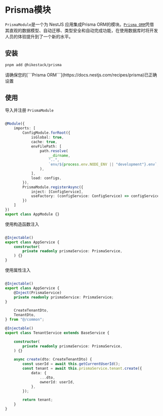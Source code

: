 
# Prisma模块

```PrismaModule```是一个为 NestJS 应用集成Prisma ORM的模块。[```Prisma ORM```](https://github.com/prisma/prisma)凭借其直观的数据模型、自动迁移、类型安全和自动完成功能，在使用数据库时将开发人员的体验提升到了一个新的水平。

## 安装
 
```sh npm2yarn
pnpm add @hikestack/prisma
```
<Callout type="info">
请确保您的[```Prisma ORM```](https://docs.nestjs.com/recipes/prisma)已正确设置
</Callout>

## 使用

导入并注册 ```PrismaModule```

```ts showLineNumbers filename="app.module.ts" {20-23}

@Module({
	imports: [
		ConfigModule.forRoot({
			isGlobal: true,
			cache: true,
			envFilePath: [
				path.resolve(
					__dirname,
					"..",
					`env/${process.env.NODE_ENV || "development"}.env`,
				),
			],
			load: configs,
		}),
		PrismaModule.registerAsync({
			inject: [ConfigService],
			useFactory: (configService: ConfigService) => configService.get("db.prisma"),
		})
	]
})
export class AppModule {}
```

使用构造函数注入

```ts showLineNumbers filename="app.service.ts" {7}

@Injectable()
export class AppService {
	constructor(
		private readonly prismaService: PrismaService,
	) {}
}
```

使用属性注入

```ts showLineNumbers filename="app.service.ts" {7,8}

@Injectable()
export class AppService {
    @Inject(PrismaService)
	private readonly prismaService: PrismaService;
}
```

```ts showLineNumbers filename="tenant.service.ts"
	CreateTenantDto,
	TenantDto,
} from "@/common";

@Injectable()
export class TenantService extends BaseService {

    constructor(
		private readonly prismaService: PrismaService,
	) {}

    async create(dto: CreateTenantDto) {
		const userId = await this.getCurrentUserId();
		const tenant = await this.prismaService.tenant.create({
            data: {
                ...dto,
                ownerId: userId,
            },
		});

        return tenant;
	}
}
```